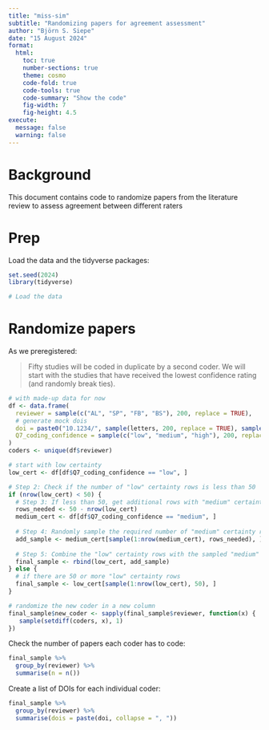 ```yaml
---
title: "miss-sim"
subtitle: "Randomizing papers for agreement assessment"
author: "Björn S. Siepe"
date: "15 August 2024"
format:
  html:
    toc: true
    number-sections: true
    theme: cosmo
    code-fold: true
    code-tools: true
    code-summary: "Show the code"
    fig-width: 7
    fig-height: 4.5
execute:
  message: false
  warning: false
---
```


# Background
This document contains code to randomize papers from the literature review to assess agreement between different raters

# Prep

Load the data and the tidyverse packages: 
```r
set.seed(2024)
library(tidyverse)

# Load the data


```


# Randomize papers

As we preregistered:

> Fifty studies will be coded in duplicate by a second coder. We will start with the studies that have received the lowest confidence rating (and randomly break ties). 

```r
# with made-up data for now
df <- data.frame(
  reviewer = sample(c("AL", "SP", "FB", "BS"), 200, replace = TRUE),
  # generate mock dois
  doi = paste0("10.1234/", sample(letters, 200, replace = TRUE), sample(letters, 200, replace = TRUE), sample(letters, 200, replace = TRUE)),
  Q7_coding_confidence = sample(c("low", "medium", "high"), 200, replace = TRUE)
)
coders <- unique(df$reviewer)

# start with low certainty
low_cert <- df[df$Q7_coding_confidence == "low", ]

# Step 2: Check if the number of "low" certainty rows is less than 50
if (nrow(low_cert) < 50) {
  # Step 3: If less than 50, get additional rows with "medium" certainty
  rows_needed <- 50 - nrow(low_cert)
  medium_cert <- df[df$Q7_coding_confidence == "medium", ]
  
  # Step 4: Randomly sample the required number of "medium" certainty rows
  add_sample <- medium_cert[sample(1:nrow(medium_cert), rows_needed), ]
  
  # Step 5: Combine the "low" certainty rows with the sampled "medium" certainty rows
  final_sample <- rbind(low_cert, add_sample)
} else {
  # if there are 50 or more "low" certainty rows
  final_sample <- low_cert[sample(1:nrow(low_cert), 50), ]
}

# randomize the new coder in a new column
final_sample$new_coder <- sapply(final_sample$reviewer, function(x) {
   sample(setdiff(coders, x), 1)
})
```

Check the number of papers each coder has to code:
```r
final_sample %>%
  group_by(reviewer) %>%
  summarise(n = n())
```

Create a list of DOIs for each individual coder:
```r
final_sample %>%
  group_by(reviewer) %>%
  summarise(dois = paste(doi, collapse = ", "))
```


